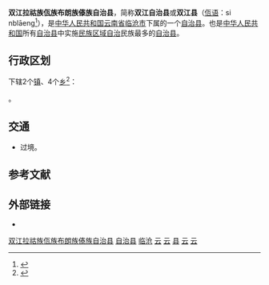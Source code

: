 {{Infobox China County
| county = 双江拉祜族佤族布朗族傣族自治县
| usedname = 
| nameorigin = 
| Photo = 
| Photoname = 
| map = 
| map_caption = 
| Pinyin = Shuāngjiāng Lāhùzú Wǎzú Bùlángzú Dǎizú Zizhixiàn
| Belong = [[云南省|云南省]][[临沧市|临沧市]]
| Types = [[自治县|自治县]]
| admincode = 530925
| founded = 
| seat = [[勐勐镇|勐勐镇]]
| officerTitle = 
| officer = 
| officerTitle2 = 
| officer2 = 
| division = 6
| town = 2
| township = 4
| subdistrict = 
| dialect = 
| post code = 677300
| phone code = 883
| coordinate = 
| area = 2292
| area land = 
| area water = 
| census yr = 2002
| pop = 16万人
| density =  
| GDP = 
| GDP_as_of = 
| GDPPC = 
| carlicense = 云S
| web = www.shuangjiang.gov.cn
| web_title = 双江自治县公众信息网
}}
'''双江拉祜族佤族布朗族傣族自治县'''，简称'''双江自治县'''或'''双江县'''（[[佤语|佤语]]：si nblāeng<ref>{{cite book |author=王敬骝主编 |title=佤汉大词典 |location=[[昆明|昆明]] |publisher=[[云南民族出版社|云南民族出版社]] |date=2014 |isbn=978-7-5367-6031-8 }}</ref>{{rp|1123}}），是[[中华人民共和国|中华人民共和国]][[云南省|云南省]][[临沧市|临沧市]]下属的一个[[自治县|自治县]]。也是[[中华人民共和国|中华人民共和国]]所有[[自治县|自治县]]中实施[[民族区域自治|民族区域自治]]民族最多的[[自治县|自治县]]。

== 行政区划 ==
{{PAGENAMEBASE}}下辖2个[[行政建制镇|镇]]、4个[[乡级行政区|乡]]<ref>{{PRC admin/ref sgc|53/09/25}}</ref>：

{{PRC admin/children|53/09/25}}。

== 交通 ==
* {{中国国道名|214}}过境。

== 参考文献 ==
{{reflist}}

== 外部链接 ==
* {{Official website|http://www.shuangjiang.gov.cn/|name=双江拉祜族佤族布朗族傣族自治县人民政府}}

{{双江拉祜族佤族布朗族傣族自治县行政区划}}
{{临沧市行政区划}}
{{云南行政区划}}
{{傣族}}
{{国家级贫困县|前}}
{{中华人民共和国民族自治地方/其他}}

[[Category:双江拉祜族佤族布朗族傣族自治县|]]
[[Category:临沧区县|自治县]]
[[Category:云南省民族自治县|临沧]]
[[Category:中国拉祜族自治县|云]]
[[Category:中国佤族自治县|云]]
[[Category:中国布朗族自治地方|县]]
[[Category:中国傣族自治县|云]]
[[Category:原国家级贫困县|云]]